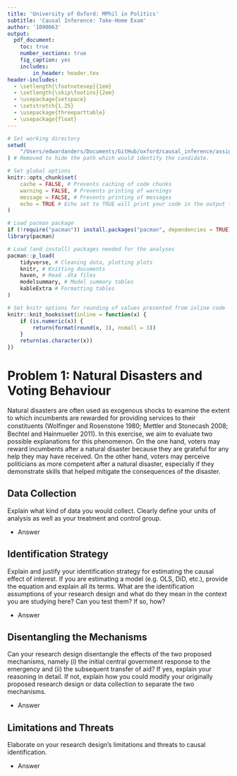 ```yaml
---
title: 'University of Oxford: MPhil in Politics'
subtitle: 'Causal Inference: Take-Home Exam'
author: '1090063'
output:
  pdf_document:
    toc: true
    number_sections: true
    fig_caption: yes
    includes:
        in_header: header.tex
header-includes:
  - \setlength{\footnotesep}{1em}
  - \setlength{\skip\footins}{2em}
  - \usepackage{setspace}
  - \setstretch{1.25}
  - \usepackage{threeparttable}
  - \usepackage{float}
---
```


```r
# Set working directory
setwd(
    "/Users/edwardanders/Documents/GitHub/oxford/causal_inference/assignments/problem_set_3"
) # Removed to hide the path which would identify the candidate.

# Set global options
knitr::opts_chunk$set(
    cache = FALSE, # Prevents caching of code chunks
    warning = FALSE, # Prevents printing of warnings
    message = FALSE, # Prevents printing of messages
    echo = TRUE # Echo set to TRUE will print your code in the output file.
)

# Load pacman package
if (!require("pacman")) install.packages("pacman", dependencies = TRUE)
library(pacman)

# Load (and install) packages needed for the analyses
pacman::p_load(
    tidyverse, # Cleaning data, plotting plots
    knitr, # Knitting documents
    haven, # Read .dta files
    modelsummary, # Model summary tables
    kableExtra # Formatting tables
)

# Set knitr options for rounding of values presented from inline code
knitr::knit_hooks$set(inline = function(x) {
    if (is.numeric(x)) {
        return(format(round(x, 3), nsmall = 3))
    }
    return(as.character(x))
})
```

\newpage

# Problem 1: Natural Disasters and Voting Behaviour

Natural disasters are often used as exogenous shocks to examine the extent to which incumbents are rewarded for providing services to their constituents (Wolﬁnger and Rosenstone 1980; Mettler and Stonecash 2008; Bechtel and Hainmueller 2011). In this exercise, we aim to evaluate two possible explanations for this phenomenon. On the one hand, voters may reward incumbents after a natural disaster because they are grateful for any help they may have received. On the other hand, voters may perceive politicians as more competent after a natural disaster, especially if they demonstrate skills that helped mitigate the consequences of the disaster.

## Data Collection

Explain what kind of data you would collect. Clearly define your units of analysis as well as your treatment and control group.

\hspace{0pt}\rule{100pt}{0.25pt}

- Answer

## Identification Strategy

Explain and justify your identification strategy for estimating the causal effect of interest. If you are estimating a model (e.g. OLS, DiD, etc.), provide the equation and explain all its terms. What are the identification assumptions of your research design and what do they mean in the context you are studying here? Can you test them? If so, how?

\hspace{0pt}\rule{100pt}{0.25pt}

- Answer

## Disentangling the Mechanisms

Can your research design disentangle the effects of the two proposed mechanisms, namely (i) the initial central government response to the emergency and (ii) the subsequent transfer of aid? If yes, explain your reasoning in detail. If not, explain how you could modify your originally proposed research design or data collection to separate the two mechanisms.

\hspace{0pt}\rule{100pt}{0.25pt}

- Answer

## Limitations and Threats

Elaborate on your research design’s limitations and threats to causal identification.

\hspace{0pt}\rule{100pt}{0.25pt}

- Answer